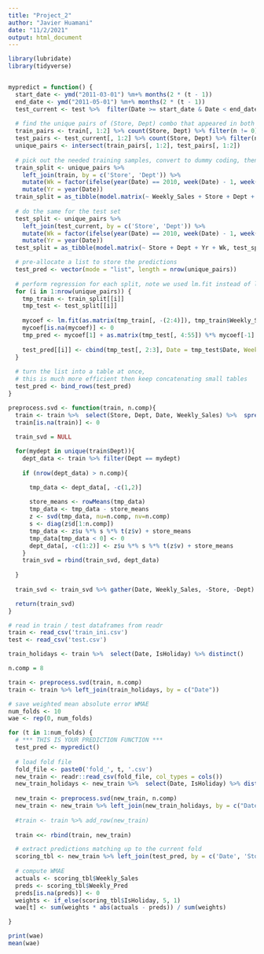 ```yaml
---
title: "Project_2"
author: "Javier Huamani"
date: "11/2/2021"
output: html_document
---
```




```r
library(lubridate)
library(tidyverse)


mypredict = function() {
  start_date <- ymd("2011-03-01") %m+% months(2 * (t - 1))
  end_date <- ymd("2011-05-01") %m+% months(2 * (t - 1))
  test_current <- test %>%  filter(Date >= start_date & Date < end_date) %>%  select(-IsHoliday)
  
  # find the unique pairs of (Store, Dept) combo that appeared in both training and test sets
  train_pairs <- train[, 1:2] %>% count(Store, Dept) %>% filter(n != 0)
  test_pairs <- test_current[, 1:2] %>% count(Store, Dept) %>% filter(n != 0)
  unique_pairs <- intersect(train_pairs[, 1:2], test_pairs[, 1:2])
  
  # pick out the needed training samples, convert to dummy coding, then put them into a list
  train_split <- unique_pairs %>% 
    left_join(train, by = c('Store', 'Dept')) %>% 
    mutate(Wk = factor(ifelse(year(Date) == 2010, week(Date) - 1, week(Date)), levels = 1:52)) %>% 
    mutate(Yr = year(Date))
  train_split = as_tibble(model.matrix(~ Weekly_Sales + Store + Dept + Yr + Wk, train_split)) %>% group_split(Store, Dept)
  
  # do the same for the test set
  test_split <- unique_pairs %>% 
    left_join(test_current, by = c('Store', 'Dept')) %>% 
    mutate(Wk = factor(ifelse(year(Date) == 2010, week(Date) - 1, week(Date)), levels = 1:52)) %>% 
    mutate(Yr = year(Date))
  test_split = as_tibble(model.matrix(~ Store + Dept + Yr + Wk, test_split)) %>% mutate(Date = test_split$Date) %>% group_split(Store, Dept)

  # pre-allocate a list to store the predictions
  test_pred <- vector(mode = "list", length = nrow(unique_pairs))
  
  # perform regression for each split, note we used lm.fit instead of lm
  for (i in 1:nrow(unique_pairs)) {
    tmp_train <- train_split[[i]]
    tmp_test <- test_split[[i]]
    
    mycoef <- lm.fit(as.matrix(tmp_train[, -(2:4)]), tmp_train$Weekly_Sales)$coefficients
    mycoef[is.na(mycoef)] <- 0
    tmp_pred <- mycoef[1] + as.matrix(tmp_test[, 4:55]) %*% mycoef[-1]
    
    test_pred[[i]] <- cbind(tmp_test[, 2:3], Date = tmp_test$Date, Weekly_Pred = tmp_pred[,1])
  }
  
  # turn the list into a table at once, 
  # this is much more efficient then keep concatenating small tables
  test_pred <- bind_rows(test_pred)
}
```


```r
preprocess.svd <- function(train, n.comp){
  train <- train %>%  select(Store, Dept, Date, Weekly_Sales) %>%  spread(Date, Weekly_Sales)
  train[is.na(train)] <- 0
  
  train_svd = NULL

  for(mydept in unique(train$Dept)){
    dept_data <- train %>% filter(Dept == mydept)
    
    if (nrow(dept_data) > n.comp){

      tmp_data <- dept_data[, -c(1,2)]
      
      store_means <- rowMeans(tmp_data)
      tmp_data <- tmp_data - store_means
      z <- svd(tmp_data, nu=n.comp, nv=n.comp)
      s <- diag(z$d[1:n.comp])
      tmp_data <- z$u %*% s %*% t(z$v) + store_means
      tmp_data[tmp_data < 0] <- 0
      dept_data[, -c(1:2)] <- z$u %*% s %*% t(z$v) + store_means
    }
    train_svd = rbind(train_svd, dept_data)
    
  }
  
  train_svd <- train_svd %>% gather(Date, Weekly_Sales, -Store, -Dept) %>% mutate(Date = as_date(Date))

  return(train_svd)
}
```





```r

# read in train / test dataframes from readr
train <- read_csv('train_ini.csv')
test <- read_csv('test.csv')

train_holidays <- train %>%  select(Date, IsHoliday) %>% distinct()

n.comp = 8

train <- preprocess.svd(train, n.comp)
train <- train %>% left_join(train_holidays, by = c("Date"))

# save weighted mean absolute error WMAE
num_folds <- 10
wae <- rep(0, num_folds)

for (t in 1:num_folds) {
  # *** THIS IS YOUR PREDICTION FUNCTION ***
  test_pred <- mypredict()
  
  # load fold file 
  fold_file <- paste0('fold_', t, '.csv')
  new_train <- readr::read_csv(fold_file, col_types = cols())
  new_train_holidays <- new_train %>%  select(Date, IsHoliday) %>% distinct()
  
  new_train <- preprocess.svd(new_train, n.comp)
  new_train <- new_train %>% left_join(new_train_holidays, by = c("Date"))
  
  #train <- train %>% add_row(new_train)
  
  train <<- rbind(train, new_train)

  # extract predictions matching up to the current fold
  scoring_tbl <- new_train %>% left_join(test_pred, by = c('Date', 'Store', 'Dept'))
  
  # compute WMAE
  actuals <- scoring_tbl$Weekly_Sales
  preds <- scoring_tbl$Weekly_Pred
  preds[is.na(preds)] <- 0
  weights <- if_else(scoring_tbl$IsHoliday, 5, 1)
  wae[t] <- sum(weights * abs(actuals - preds)) / sum(weights)

}

print(wae)
mean(wae)
```

